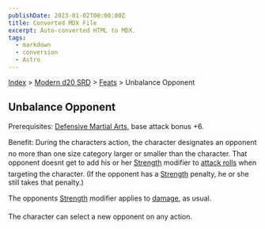 ```yaml
---
publishDate: 2023-01-02T00:00:00Z
title: Converted MDX File
excerpt: Auto-converted HTML to MDX.
tags:
  - markdown
  - conversion
  - Astro
---
```


[Index](-index) > [Modern d20 SRD](modern-d20-srd-index) > [Feats](modern-d20-srd-feats-index) > Unbalance Opponent

## Unbalance Opponent

Prerequisites: [Defensive
Martial Arts](modern-d20-srd-feats-defensive-martial-arts), base attack bonus +6.

Benefit: During the characters action, the character designates an opponent
no more than one size category larger or smaller than the character. That opponent
doesnt get to add his or her [Strength](modern-d20-srd-basics-ability-scores) modifier
to [attack
rolls](modern-d20-srd-combat-attack-roll) when targeting the character. (If the opponent has a [Strength](modern-d20-srd-basics-ability-scores) penalty,
he or she still takes that penalty.)

The opponents [Strength](modern-d20-srd-basics-ability-scores) modifier applies to [damage](modern-d20-srd-combat-damage), as usual.

The character can select a new opponent on any action.
